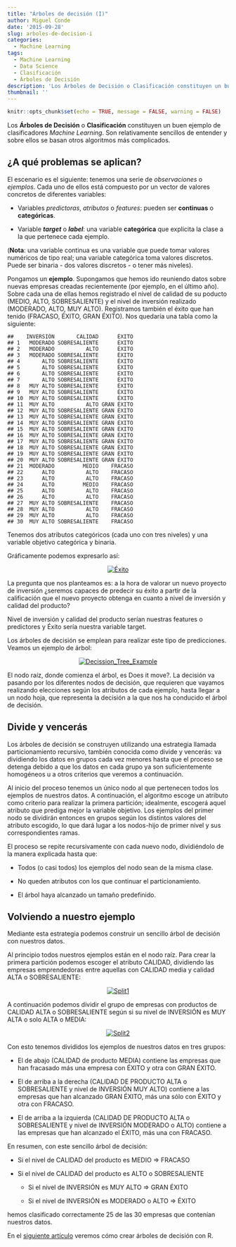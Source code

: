 ```yaml
---
title: "Árboles de decisión (I)"
author: Miguel Conde
date: '2015-09-28'
slug: arboles-de-decision-i
categories:
  - Machine Learning
tags:
  - Machine Learning
  - Data Science
  - Clasificación
  - Árboles de Decisión
description: 'Los Árboles de Decisión o Clasificación constituyen un buen ejemplo de clasificadores Machine Learning. Son relativamente sencillos de entender y sobre ellos se basan otros algoritmos más complicados.'
thumbnail: ''
---
```


```r
knitr::opts_chunk$set(echo = TRUE, message = FALSE, warning = FALSE)
```

Los **Árboles de Decisión** o **Clasificación** constituyen un buen ejemplo de clasificadores *Machine Learning*. Son relativamente sencillos de entender y sobre ellos se basan otros algoritmos más complicados.

## ¿A qué problemas se aplican?

El escenario es el siguiente: tenemos una serie de *observaciones* o *ejemplos*. Cada uno de ellos está compuesto por un vector de valores concretos de diferentes variables:

-   Variables *predictoras*, *atributos* o *features*: pueden ser **continuas** o **categóricas**.

```{=html}
<!-- -->
```
-   Variable ***target*** o ***label***: una variable **categórica** que explicita la clase a la que pertenece cada ejemplo.

(**Nota**: una variable continua es una variable que puede tomar valores numéricos de tipo real; una variable categórica toma valores discretos. Puede ser binaria - dos valores discretos - o tener más niveles).

Pongamos un **ejemplo**. Supongamos que hemos ido reuniendo datos sobre nuevas empresas creadas recientemente (por ejemplo, en el último año). Sobre cada una de ellas hemos registrado el nivel de calidad de su poducto (MEDIO, ALTO, SOBRESALIENTE) y el nivel de inversión realizado (MODERADO, ALTO, MUY ALTO). Registramos también el éxito que han tenido (FRACASO, ÉXITO, GRAN ÉXITO). Nos quedaría una tabla como la siguiente:

    ##    INVERSIÓN       CALIDAD      ÉXITO
    ## 1   MODERADO SOBRESALIENTE      ÉXITO
    ## 2   MODERADO          ALTO      ÉXITO
    ## 3   MODERADO SOBRESALIENTE      ÉXITO
    ## 4       ALTO SOBRESALIENTE      ÉXITO
    ## 5       ALTO SOBRESALIENTE      ÉXITO
    ## 6       ALTO SOBRESALIENTE      ÉXITO
    ## 7       ALTO SOBRESALIENTE      ÉXITO
    ## 8   MUY ALTO SOBRESALIENTE      ÉXITO
    ## 9   MUY ALTO SOBRESALIENTE      ÉXITO
    ## 10  MUY ALTO SOBRESALIENTE      ÉXITO
    ## 11  MUY ALTO          ALTO GRAN ÉXITO
    ## 12  MUY ALTO SOBRESALIENTE GRAN ÉXITO
    ## 13  MUY ALTO SOBRESALIENTE GRAN ÉXITO
    ## 14  MUY ALTO SOBRESALIENTE GRAN ÉXITO
    ## 15  MUY ALTO SOBRESALIENTE GRAN ÉXITO
    ## 16  MUY ALTO SOBRESALIENTE GRAN ÉXITO
    ## 17  MUY ALTO SOBRESALIENTE GRAN ÉXITO
    ## 18  MUY ALTO SOBRESALIENTE GRAN ÉXITO
    ## 19  MUY ALTO SOBRESALIENTE GRAN ÉXITO
    ## 20  MUY ALTO SOBRESALIENTE GRAN ÉXITO
    ## 21  MODERADO         MEDIO    FRACASO
    ## 22      ALTO          ALTO    FRACASO
    ## 23      ALTO          ALTO    FRACASO
    ## 24      ALTO         MEDIO    FRACASO
    ## 25      ALTO          ALTO    FRACASO
    ## 26      ALTO          ALTO    FRACASO
    ## 27  MUY ALTO SOBRESALIENTE    FRACASO
    ## 28  MUY ALTO          ALTO    FRACASO
    ## 29  MUY ALTO          ALTO    FRACASO
    ## 30  MUY ALTO SOBRESALIENTE    FRACASO

Tenemos dos atributos categóricos (cada uno con tres niveles) y una variable objetivo categórica y binaria.

Gráficamente podemos expresarlo así:

<center>

[![Éxito](http://es100x100datascience.com/wp-content/uploads/2015/09/%C3%89xito-264x300.png)](http://es100x100datascience.com/wp-content/uploads/2015/09/Éxito.png)

</center>

La pregunta que nos planteamos es: a la hora de valorar un nuevo proyecto de inversión ¿seremos capaces de predecir su éxito a partir de la calificación que el nuevo proyecto obtenga en cuanto a nivel de inversión y calidad del producto?

Nivel de inversión y calidad del producto serían nuestras features o predictores y Éxito sería nuestra variable target.

Los árboles de decisión se emplean para realizar este tipo de predicciones. Veamos un ejemplo de árbol:

<center>

[![Decission_Tree_Example](http://es100x100datascience.com/wp-content/uploads/2015/09/Decission_Tree_Example-300x223.jpg)](http://es100x100datascience.com/wp-content/uploads/2015/09/Decission_Tree_Example.jpg)

</center>

El nodo raíz, donde comienza el árbol, es Does it move?. La decisión va pasando por los diferentes nodos de decisión, que requieren que vayamos realizando elecciones según los atributos de cada ejemplo, hasta llegar a un nodo hoja, que representa la decisión a la que nos ha conducido el árbol de decisión.

## Divide y vencerás

Los árboles de decisión se construyen utilizando una estrategia llamada particionamiento recursivo, también conocida como divide y vencerás: va dividiendo los datos en grupos cada vez menores hasta que el proceso se detenga debido a que los datos en cada grupo ya son suficientemente homogéneos u a otros criterios que veremos a continuación.

Al inicio del proceso tenemos un único nodo al que pertenecen todos los ejemplos de nuestros datos. A continuación, el algoritmo escoge un atributo como criterio para realizar la primera partición; idealmente, escogerá aquel atributo que prediga mejor la variable objetivo. Los ejemplos del primer nodo se dividirán entonces en grupos según los distintos valores del atributo escogido, lo que dará lugar a los nodos-hijo de primer nivel y sus correspondientes ramas.

El proceso se repite recursivamente con cada nuevo nodo, dividiéndolo de la manera explicada hasta que:

-   Todos (o casi todos) los ejemplos del nodo sean de la misma clase.

```{=html}
<!-- -->
```
-   No queden atributos con los que continuar el particionamiento.

```{=html}
<!-- -->
```
-   El árbol haya alcanzado un tamaño predefinido.

 

## Volviendo a nuestro ejemplo

Mediante esta estrategia podemos construir un sencillo árbol de decisión con nuestros datos.

Al principio todos nuestros ejemplos están en el nodo raíz. Para crear la primera partición podemos escoger el atributo CALIDAD, dividiendo las empresas emprendedoras entre aquellas con CALIDAD media y calidad ALTA o SOBRESALIENTE:

<center>

[![Split1](http://es100x100datascience.com/wp-content/uploads/2015/09/Split1-264x300.png)](http://es100x100datascience.com/wp-content/uploads/2015/09/Split1.png)

</center>

A continuación podemos dividir el grupo de empresas con productos de CALIDAD ALTA o SOBRESALIENTE según si su nivel de INVERSIÓN es MUY ALTA o solo ALTA o MEDIA:

<center>

[![Split2](http://es100x100datascience.com/wp-content/uploads/2015/09/Split2-264x300.png)](http://es100x100datascience.com/wp-content/uploads/2015/09/Split2.png)

</center>
Con esto tenemos divididos los ejemplos de nuestros datos en tres grupos:

-   El de abajo (CALIDAD de producto MEDIA) contiene las empresas que han fracasado más una empresa con ÉXITO y otra con GRAN ÉXITO.

```{=html}
<!-- -->
```
-   El de arriba a la derecha (CALIDAD DE PRODUCTO ALTA o SOBRESALIENTE y nivel de INVERSIÓN MUY ALTO) contiene a las empresas que han alcanzado GRAN ÉXITO, más una sólo con ÉXITO y otra con FRACASO.

```{=html}
<!-- -->
```
-   El de arriba a la izquierda (CALIDAD DE PRODUCTO ALTA o SOBRESALIENTE y nivel de INVERSIÓN MODERADO o ALTO) contiene a las empresas que han alcanzado el ÉXITO, más una con FRACASO.

En resumen, con este sencillo árbol de decisión:

-   Si el nivel de CALIDAD del producto es MEDIO => FRACASO

```{=html}
<!-- -->
```
-   Si el nivel de CALIDAD del producto es ALTO o SOBRESALIENTE

    -   Si el nivel de INVERSIÓN es MUY ALTO => GRAN ÉXITO

    -   Si el nivel de INVERSIÓN es MODERADO o ALTO => ÉXITO

hemos clasificado correctamente 25 de las 30 empresas que contenían nuestros datos.

En el [siguiente artículo](/2015/11/03/arboles-de-decision-ii/) veremos cómo crear árboles de decisión con R.
